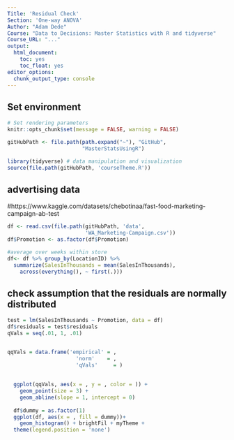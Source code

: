 ```yaml
---
Title: 'Residual Check'
Section: 'One-way ANOVA'
Author: "Adam Dede"
Course: "Data to Decisions: Master Statistics with R and tidyverse"
Course_URL: "..." 
output:
  html_document:
    toc: yes
    toc_float: yes
editor_options:
  chunk_output_type: console
---
```



## Set environment

```r

# Set rendering parameters
knitr::opts_chunk$set(message = FALSE, warning = FALSE)

gitHubPath <- file.path(path.expand("~"), "GitHub", 
                        "MasterStatsUsingR")

library(tidyverse) # data manipulation and visualization
source(file.path(gitHubPath, 'courseTheme.R'))


```

## advertising data
#https://www.kaggle.com/datasets/chebotinaa/fast-food-marketing-campaign-ab-test

```r
df <- read.csv(file.path(gitHubPath, 'data', 
                         'WA_Marketing-Campaign.csv'))
df$Promotion <- as.factor(df$Promotion)

#average over weeks within store
df<- df %>% group_by(LocationID) %>%
  summarize(SalesInThousands = mean(SalesInThousands),
    across(everything(), ~ first(.)))
```

## check assumption that the residuals are normally distributed 

```r

test = lm(SalesInThousands ~ Promotion, data = df)
df$residuals = test$residuals
qVals = seq(.01, 1, .01)


qqVals = data.frame('empirical' = ,
                      'norm'    = ,
                      'qVals'     = )
  
  
  ggplot(qqVals, aes(x = , y = , color = )) + 
    geom_point(size = 3) + 
    geom_abline(slope = 1, intercept = 0)
  
  df$dummy = as.factor(1)
  ggplot(df, aes(x = , fill = dummy))+
    geom_histogram() + brightFil + myTheme + 
  theme(legend.position = 'none')


```

